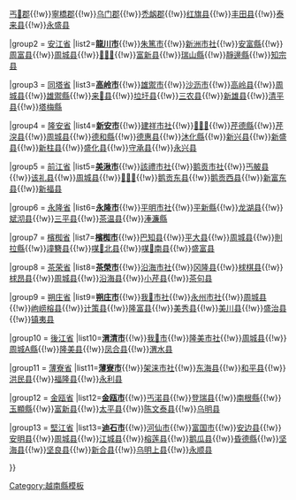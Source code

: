 {{Navbox
|name = 越南九龙江三角洲之县市镇区域划分
|title = [[File:Flag of Vietnam.svg|23px|Flag of Vietnam]] 越南[[湄公河三角洲|九龙江三角洲]]之縣市鎮區域劃分
|listclass = hlist
|state= autocollapse
|image=[[File:Mekong Delta in Vietnam.svg|100px]]
|group1 = [[芹苴市]]
|list1=[[平水郡]]{{!w}}[[丐𪘵郡]]{{!w}}[[寧橋郡|寧橋郡]]{{!w}}[[乌门郡]]{{!w}}[[禿衂郡]]{{!w}}[[红旗县]]{{!w}}[[丰田县 (芹苴市)|丰田县]]{{!w}}[[泰来县 (越南)|泰来县]]{{!w}}[[永盛县 (芹苴市)|永盛县]]

|group2 = [[安江省]]
|list2='''[[龍川市]]'''{{!w}}[[朱篤市]]{{!w}}[[新洲市社]]{{!w}}[[安富縣]]{{!w}}[[周富县]]{{!w}}[[周城縣 (安江省)|周城县]]{{!w}}[[𢄂买县 (安江省)|𢄂买县]]{{!w}}[[富新县 (安江省)|富新县]]{{!w}}[[瑞山縣]]{{!w}}[[靜邊縣]]{{!w}}[[知宗县]]

|group3 = [[同塔省]]
|list3='''[[高岭市]]'''{{!w}}[[雄禦市]]{{!w}}[[沙沥市]]{{!w}}[[高岭县]]{{!w}}[[周城縣 (同塔省)|周城县]]{{!w}}[[雄禦縣]]{{!w}}[[来𡑵县]]{{!w}}[[垃圩县]]{{!w}}[[三农县 (同塔省)|三农县]]{{!w}}[[新雄县]]{{!w}}[[清平县 (越南)|清平县]]{{!w}}[[塔梅縣]]

|group4 = [[隆安省]]
|list4='''[[新安市]]'''{{!w}}[[建祥市社]]{{!w}}[[𤅶溧县]]{{!w}}[[芹德縣]]{{!w}}[[芹湥县]]{{!w}}[[周城縣 (隆安省)|周城县]]{{!w}}[[德和縣]]{{!w}}[[德惠縣 (越南)|德惠县]]{{!w}}[[沐化縣]]{{!w}}[[新兴县 (越南)|新兴县]]{{!w}}[[新盛县]]{{!w}}[[新柱县]]{{!w}}[[盛化县]]{{!w}}[[守承县]]{{!w}}[[永兴县 (越南)|永兴县]]

|group5 = [[前江省]]
|list5='''[[美湫市]]'''{{!w}}[[該禮市社]]{{!w}}[[鹅贡市社]]{{!w}}[[丐𦨭县]]{{!w}}[[该礼县]]{{!w}}[[周城县 (前江省)|周城县]]{{!w}}[[𢄂𥺊县]]{{!w}}[[鹅贡东县]]{{!w}}[[鹅贡西县]]{{!w}}[[新富东县]]{{!w}}[[新福县]]

|group6 = [[永隆省]]
|list6='''[[永隆市]]'''{{!w}}[[平明市社]]{{!w}}[[平新縣]]{{!w}}[[龙湖县]]{{!w}}[[斌沏县]]{{!w}}[[三平县]]{{!w}}[[茶温县]]{{!w}}[[淎濂縣]]

|group7 = [[檳椥省]]
|list7='''[[檳椥市]]'''{{!w}}[[巴知县]]{{!w}}[[平大县]]{{!w}}[[周城县 (槟椥省)|周城县]]{{!w}}[[則拉縣]]{{!w}}[[墥簪县]]{{!w}}[[㖼𦓿北县]]{{!w}}[[㖼𦓿南县]]{{!w}}[[盛富县]]

|group8 = [[茶荣省]]
|list8='''[[茶榮市]]'''{{!w}}[[沿海市社]]{{!w}}[[冈隆县]]{{!w}}[[梂棋县]]{{!w}}[[梂昂县]]{{!w}}[[周城县 (茶荣省)|周城县]]{{!w}}[[沿海县]]{{!w}}[[小芹县]]{{!w}}[[茶句县]]

|group9 = [[朔庄省]]
|list9='''[[朔庄市]]'''{{!w}}[[我𠄼市社]]{{!w}}[[永州市社]]{{!w}}[[周城县 (朔庄省)|周城县]]{{!w}}[[岣崂榕县]]{{!w}}[[计策县]]{{!w}}[[隆富县]]{{!w}}[[美秀县]]{{!w}}[[美川县]]{{!w}}[[盛治县]]{{!w}}[[镇夷县]]

|group10 = [[後江省]]
|list10='''[[渭清市]]'''{{!w}}[[我𠤩市]]{{!w}}[[隆美市社]]{{!w}}[[周城县 (后江省)|周城县]]{{!w}}[[周城A縣]]{{!w}}[[隆美县]]{{!w}}[[凤合县]]{{!w}}[[渭水县]]

|group11 = [[薄寮省]]
|list11='''[[薄寮市]]'''{{!w}}[[架涞市社]]{{!w}}[[东海县 (越南)|东海县]]{{!w}}[[和平县 (越南)|和平县]]{{!w}}[[洪民县]]{{!w}}[[福隆县 (薄寮省)|福隆县]]{{!w}}[[永利县]]

|group12 = [[金瓯省]]
|list12='''[[金瓯市]]'''{{!w}}[[丐渃县]]{{!w}}[[登瑞县]]{{!w}}[[南根縣]]{{!w}}[[玉顯縣]]{{!w}}[[富新县 (金瓯省)|富新县]]{{!w}}[[太平县 (越南)|太平县]]{{!w}}[[陈文泰县]]{{!w}}[[乌明县]]

|group13 = [[堅江省]]
|list13='''[[迪石市]]'''{{!w}}[[河仙市]]{{!w}}[[富国市]]{{!w}}[[安边县]]{{!w}}[[安明县]]{{!w}}[[周城縣 (堅江省)|周城县]]{{!w}}[[江城县 (越南)|江城县]]{{!w}}[[榕莲县]]{{!w}}[[鹅瓜县]]{{!w}}[[昏德縣]]{{!w}}[[坚海县]]{{!w}}[[坚良县]]{{!w}}[[新合县]]{{!w}}[[乌明上县]]{{!w}}[[永顺县 (越南)|永顺县]]

}}<noinclude>
{{collapsible option}}
[[Category:越南縣模板]]</noinclude>
